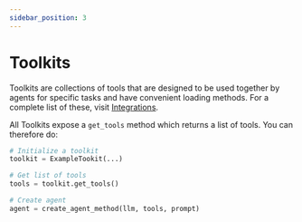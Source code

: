 ```yaml
---
sidebar_position: 3
---
```

# Toolkits


Toolkits are collections of tools that are designed to be used together by agents for specific tasks and have convenient loading methods.
For a complete list of these, visit [Integrations](/docs/integrations/toolkits/).

All Toolkits expose a `get_tools` method which returns a list of tools.
You can therefore do:

```python
# Initialize a toolkit
toolkit = ExampleTookit(...)

# Get list of tools
tools = toolkit.get_tools()

# Create agent
agent = create_agent_method(llm, tools, prompt)
```
